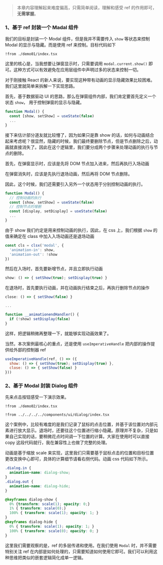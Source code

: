 
> 本章内容理解起来难度偏高，只需简单阅读，理解和感受 ref 的作用即可，**无需掌握**。


### 1、**基于 ref 封装一个 Madal 组件**

我们的目标是封装一个 Modal 组件，但是我并不需要传入 `show` 等状态来控制 Modal 的显示与隐藏。而是使用 ref 来控制。目标代码如下

<Preview><Demo01 /></Preview>
<CodeTabs>
```tsx !!tabs index.tsx -c
!from ./demo01/index.tsx
```
</CodeTabs>

这里的核心是，当我想要让弹窗显示时，只需要调用 `modal.current.show()` 即可。这种方式可以有效避免在应用层组件中声明过多的状态来控制一切。

对于刚接触 React 的新人来说，要实现这种带有动画的显示隐藏效果比较困难。我们这里就简单来拆解一下实现思路。

首先，基于数据驱动 UI 的思路，那么在弹窗组件内部，我们肯定要首先定义一个状态 `show`， 用于控制弹窗的显示与隐藏。

```js
function Modal() {
  const [show, setShow] = useState(false)
  ...
}
```

接下来估计部分道友就比较懵了，因为如果只是靠 show 的话，如何与动画结合起来考虑呢？很显然，隐藏的时候，我们最终要删除节点，但是节点删除之后，动画就直接消失了。因此在这个逻辑里，我们要分成两个步骤来处理动画的执行与节点的删除。

首先，在弹窗显示时，应该是先将 DOM 节点加入进来，然后再执行入场动画

在弹窗消失时，应该是先执行退场动画，然后再将 DOM 节点删除。

因此，这个时候，我们还需要引入另外一个状态用于分别控制动画的执行。

```javascript
function Modal() {
  // 控制动画的执行
  const [show, setShow] = useState(false)
  // 控制节点的增删
  const [display, setDisplay] = useState(false)
  ...
}
```

由于 show 我们约定是用来控制动画的执行，因此，在 css 上，我们根据 `show` 的值来确定在 class 中加入入场动画还是退场动画

```js
const cls = clsx('modal', {
  'animation-in': show,
  'animation-out': !show
})
```

然后在入场时，首先要新增节点，并且立即执行动画

```javascript
show: () => { setShow(true); setDisplay(true) }
```

在退场时，首先要执行动画，并在动画执行结束之后，再执行删除节点的操作

```javascript
close: () => { setShow(false) }

...

function __animationendHandler() {
  if (!show) setDisplay(false)
}
```

这样，把逻辑稍微再整理一下，就能够实现动画效果了。

当然，本次案例最核心的重点，还是使用 `useImperativeHandle` 把内部的操作提供给外部的控制器 ref

```js
useImperativeHandle(ref, () => ({
  show: () => { setShow(true); setDisplay(true) },
  close: () => { setShow(false) }
}))
```



### 2、**基于 Modal 封装 Dialog 组件**

先来点击按钮感受一下演示效果。

<Preview><Demo02 /></Preview>
<CodeTabs>
```tsx !!tabs index.tsx -c
!from ./demo02/index.tsx
```

```tsx !!tabs dialog.tsx -c
!from ../../../../components/ui/dialog/index.tsx
```
</CodeTabs>

这个案例中，比较有难度的是我们记录了鼠标的点击位置，并基于该位置对内部元素进行放大显示。退场时，还要往这个位置进行缩小隐藏。原理并不复杂，只是如果自己实现的话，要稍微花点时间调一下位置的计算。大家在使用时可以直接 copy 这段代码就行，我在兼容性上也做了完整的处理。

动画是基于缩放 scale 来实现，这里我们只需要基于鼠标点击的位置和目标位置更改变换中心即可，具体的计算细节请看右侧代码。动画 css 代码如下所示。

```css
.dialog.in {
  animation-name: dialog-show;
}
.dialog.out {
  animation-name: dialog-hide;
}

@keyframes dialog-show {
  0% {transform: scale(1); opacity: 0;}
  1% { transform: scale(0);}
  100% { transform: scale(1); opacity: 1; }
}
@keyframes dialog-hide {
  0% { transform: scale(1); opacity: 1; }
  100% { transform: scale(0); opacity: 0; }
}
```

这里我们需要观察的是，ref 的多层传递和使用。在我们使用 `Modal` 时，并不需要特别关注 ref 在内部是如何处理的，只需要知道如何使用它即可。我们可以利用这种思维把类似的嵌套逻辑简化成单一逻辑。
